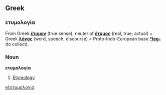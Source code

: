 ==Greek==
===ετυμολογία===
From Greek '''[[έτυμον]]''' (true sense), neuter of '''[[έτυμος]]''' (real, true, actual) + Greek '''[[λόγος]]''' (word, speech, discourse) > Proto-Indo-European base '''[[*leg-]]''' (to collect).

===Noun===
'''ετυμολογία'''

# [[Etymology]]

[[el:ετυμολογία]]